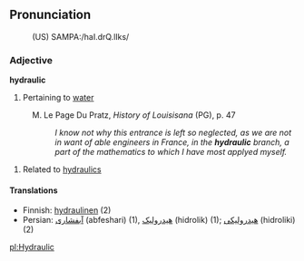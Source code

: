 ==Pronunciation==
:(US) SAMPA:/haI.drQ.lIks/

===Adjective===
<b>hydraulic</b>
# Pertaining to [[water]]
: M. Le Page Du Pratz, <i>History of Louisisana</i> (PG), p. 47
:: <i>I know not why this entrance is left so neglected, as we are not in want of able engineers in France, in the <b>hydraulic</b> branch, a part of the mathematics to which I have most applyed myself.</i>
#Related to [[hydraulics]]

====Translations====

*Finnish: [[hydraulinen]] (2)
*Persian: [[آبفشاری]] (abfeshari) (1), [[هیدرولیک]] (hidrolik) (1); [[هیدرولیکی]] (hidroliki) (2)

[[pl:Hydraulic]]